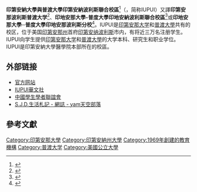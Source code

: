 {{Infobox university
| name = 印第安納大學-普度大學印第安納波利斯校區
| image = Campus Center - IUPUI - DSC00512.JPG
| image_size = 250px
| motto = "Fulfilling the Promise"
| established = 1969
| type = [[公立大學|公立大學]]
| endowment = $852 million (2015)<ref name="U.S. News and World Report">{{cite web | title =U.S. News and World Report Higher Education: IUPUI Overview | publisher =U.S. News and World Report | url =https://www.usnews.com/best-colleges/iupui-1813 | accessdate =June 28, 2017 | archive-date =2018-08-22 | archive-url =https://web.archive.org/web/20180822054641/https://www.usnews.com/best-colleges/iupui-1813 | dead-url =no }}</ref>
| chancellor = Nasser H. Paydar
| students = 30,105 (Fall 2015)
| undergrad = 21,984 (Fall 2015)
| postgrad = 8,120 (Fall 2015)
| city = [[印第安納波利斯|印第安納波利斯]]
| state = [[印第安那州|印第安那州]]
| country = {{USA}}
| coor = {{Coord|39.773996|-86.176361|format=dms|region:US_type:edu|display=inline,title}}
| campus = [[Urban_area|Urban]]: {{convert|509|acre|km2}}<ref name="IU Factbook">{{cite web | title =IUPUI Fast Facts | publisher =Indiana University | url =http://www.iu.edu/~upira/reports/standard/factbook/campus_fb/IUPUI/ff/ff-iupui.html# | accessdate =May 13, 2010 | archive-url =https://web.archive.org/web/20150723002539/http://www.iu.edu/~upira/reports/standard/factbook/campus_fb/IUPUI/ff/ff-iupui.html | archive-date =2015-07-23 | dead-url =yes }}</ref>
| athletics = [[NCAA_Division_I|NCAA Division I]] – [[Horizon_League|Horizon League]]
| sports = 16 varsity teams
| nickname = [[IUPUI_Jaguars|Jaguars]]
| website = {{url|https://www.iupui.edu}}
| logo = [[File:IUPUI_wordmark.svg|200px]]
| faculty = Over 2,500
| mascots = Jawz, Jinx, and Jazzy
| affiliations=[[印第安納大學|印第安納大學]]、[[普渡大學|普渡大學]]
| colors = Crimson and Old Gold<ref>{{cite web |url=http://brand.iu.edu/apply/color.shtml |title=Colors : Applying the Brand: IU Brand Guidelines: Indiana University |publisher=Brand.iu.edu |date= |accessdate=2016-03-13 |archive-url=https://web.archive.org/web/20160321004430/http://brand.iu.edu/apply/color.shtml |archive-date=2016-03-21 |dead-url=yes }}</ref><br/>{{color box|#7D110C}} {{color box|#E1D8B7}}
}}

'''印第安納大學與普渡大學印第安納波利斯聯合校區'''<ref >{{Cite web |url= http://iapply.iupui.edu/chinese-traditional/index.html |title= IUPUI-印第安納大學与普渡大學印第安納波里斯联合分校 |author= IUPUI Office of International Affairs |publisher= IUPUI Office of International Affairs |language= zh-hant |accessdate= 2011年10月29日 |archive-date= 2011年8月18日 |archive-url= https://web.archive.org/web/20110818061659/http://iapply.iupui.edu/chinese-traditional/index.html |dead-url= no }}</ref>（{{lang-en|Indiana University-Purdue University Indianapolis}}，简称IUPUI）又譯'''印第安那波利斯普渡大学'''<ref>{{Cite web|url=http://www.studyabroadmaster.com/school-intro/indiana-university-purdue-university-indianapolis|title=Indiana University-Purdue University Indianapolis 印第安那波里普渡大學 IUPUI  留學通-專業 遊學代辦 留學代辦 中心|author=留學通國際留學顧問中心|publisher=長信國際顧問有限公司|language=zh-hant|accessdate=2011年10月29日}}{{dead link|date=2017年12月 |bot=InternetArchiveBot |fix-attempted=yes }}</ref>、'''印地安那大學-普度大學印地安納波利斯聯合校區'''<ref >{{Cite web |url= http://enroll.iupui.edu/admissions/documents/publications/info_chinese.pdf |title= IUPUI-印第安納大學与普渡大學印第安納波里斯联合分校 |author= IUPUI OIA国际交流处 |publisher= IUPUI OIA国际交流处 |language= zh-hans |accessdate= 2011年10月29日 |archive-url= https://web.archive.org/web/20120509075959/http://enroll.iupui.edu/admissions/documents/publications/info_chinese.pdf |archive-date= 2012年5月9日 |dead-url= yes }}</ref>或'''印地安那大學─普度大學印地安那波利斯分校'''<ref>{{Cite web |url= http://usa.edutime.net/University/IndianaUniversityPurdueUniversityIndianapolis/IndianaUniversityPurdueUniversityIndianapolisInfo.aspx |title= 印第安纳大学与普渡大学印第安纳波里斯联合分校,Indiana University-Purdue University Indianapolis,拥有全美最大的专业护理学院，第二大的医学院校 |author= 教育时空网 |publisher= 教育时空网 |language= zh-hans |accessdate= 2011年10月24日 |deadurl= yes |archiveurl= https://web.archive.org/web/20111106131413/http://usa.edutime.net/University/IndianaUniversityPurdueUniversityIndianapolis/IndianaUniversityPurdueUniversityIndianapolisInfo.aspx |archivedate= 2011年11月6日 }}</ref>。IUPUI是[[印第安那大学|印第安那大学]]和[[普渡大學|普渡大學]]共有的校区，位于美国[[印第安那州|印第安那州]]首府[[印第安纳波利斯|印第安纳波利斯]]市内，有将近三万名注册学生。IUPUI向学生提供[[印第安那大学|印第安那大学]]和[[普渡大學|普渡大學]]的大学本科、研究生和职业学位。IUPUI是印第安納大學醫學院本部所在的校區。

== 外部链接 ==
* [http://www.iupui.edu/ 官方网站] {{Wayback|url=http://www.iupui.edu/ |date=20210221094736 }}
* [http://www.iu.edu/~ccclub/ IUPUI華文社]{{dead link|date=2017年12月 |bot=InternetArchiveBot |fix-attempted=yes }}
* [http://www.iupui.edu/~cssa/ 中國學生學者聯誼會] {{Wayback|url=http://www.iupui.edu/~cssa/ |date=20191114135708 }}
* [http://blog.yam.com/tunyusjd S.J.D.生活札記 - 網誌 - yam天空部落] {{Wayback|url=http://blog.yam.com/tunyusjd |date=20170402020410 }}

== 參考文獻 ==
{{reflist}}

{{普渡大學}}
{{NCAA}}

{{DEFAULTSORT:Indiana University-Purdue University Indianapolis}}
[[Category:印第安那大學|Category:印第安那大學]]
[[Category:印第安納州大學|Category:印第安納州大學]]
[[Category:1969年創建的教育機構|Category:1969年創建的教育機構]]
[[Category:普渡大学|Category:普渡大学]]
[[Category:美國公立大學|Category:美國公立大學]]